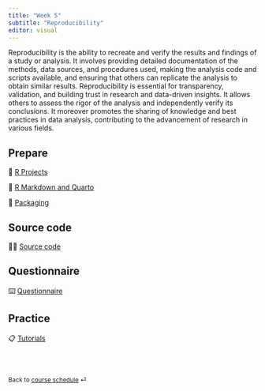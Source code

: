 ```yaml
---
title: "Week 5"
subtitle: "Reproducibility"
editor: visual
---
```



Reproducibility is the ability to recreate and verify the results and findings of a study or analysis. It involves providing detailed documentation of the methods, data sources, and procedures used, making the analysis code and scripts available, and ensuring that others can replicate the analysis to obtain similar results. Reproducibility is essential for transparency, validation, and building trust in research and data-driven insights. It allows others to assess the rigor of the analysis and independently verify its conclusions. It moreover promotes the sharing of knowledge and best practices in data analysis, contributing to the advancement of research in various fields.


## Prepare

📖 [R Projects](/contents/week-5/01_r_projects.qmd)

📖 [R Markdown and Quarto](/contents/week-5/02_rmarkdown_quarto.qmd)

📖 [Packaging](/contents/week-5/03_packaging.qmd)

## Source code

🧑‍💻 [Source code](/contents/week-5/source/all_code_chunks.R)

## Questionnaire

⌨️ [Questionnaire](/questionnaire/qcm-week-5.qmd)

## Practice

📋 [Tutorials](/labs/lab-week-5.qmd)

<br><br>

::: {style="font-size: 0.875em;"}
Back to [course schedule](/ "Course schedule") ⏎
:::